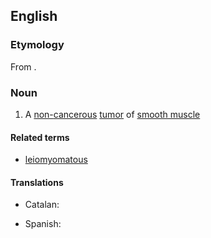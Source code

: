 ==English==
{{wikipedia}}

===Etymology===
From {{af|en|leio-|myoma}}.

===Noun===
{{en-noun|s|leiomyomata}}

# {{lb|en|pathology}} A [[non-]][[cancerous]] [[tumor]] of [[smooth muscle]]

====Related terms====
* [[leiomyomatous]]

====Translations====
{{trans-top|tumor of the smooth muscle}}
* Catalan: {{t|ca|liomioma|m}}
{{trans-mid}}
* Spanish: {{t|es|leiomioma|m}}
{{trans-bottom}}